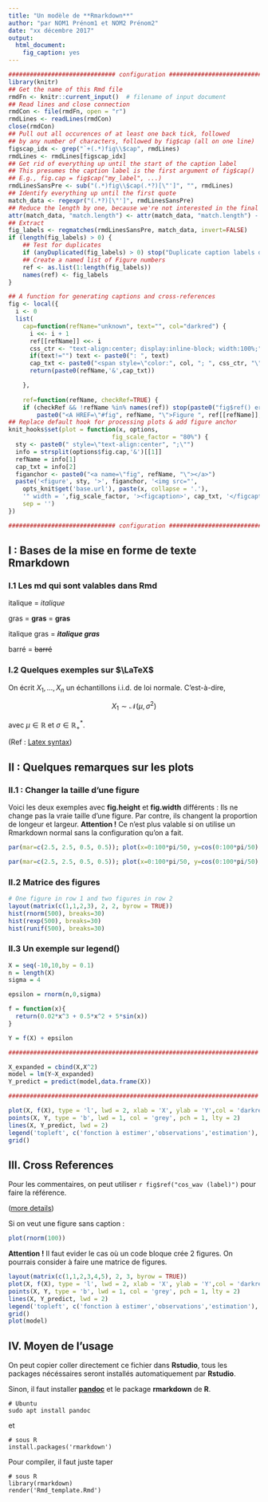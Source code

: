 ```yaml
---
title: "Un modèle de **Rmarkdown**"
author: "par NOM1 Prénom1 et NOM2 Prénom2"
date: "xx décembre 2017" 
output:
  html_document:
    fig_caption: yes
---
```



```r
############################## configuration ############################## 
library(knitr)
## Get the name of this Rmd file
rmdFn <- knitr::current_input()  # filename of input document
## Read lines and close connection
rmdCon <- file(rmdFn, open = "r")
rmdLines <- readLines(rmdCon)
close(rmdCon)
## Pull out all occurences of at least one back tick, followed 
## by any number of characters, followed by fig$cap (all on one line)
figscap_idx <- grep("`+(.*)fig\\$cap", rmdLines)
rmdLines <- rmdLines[figscap_idx]
## Get rid of everything up until the start of the caption label
## This presumes the caption label is the first argument of fig$cap()
## E.g., fig.cap = fig$cap("my_label", ...)
rmdLinesSansPre <- sub("(.*)fig\\$cap(.*?)[\"']", "", rmdLines)
## Identify everything up until the first quote
match_data <- regexpr("(.*?)[\"']", rmdLinesSansPre)
## Reduce the length by one, because we're not interested in the final quote
attr(match_data, "match.length") <- attr(match_data, "match.length") - 1
## Extract
fig_labels <- regmatches(rmdLinesSansPre, match_data, invert=FALSE)
if (length(fig_labels) > 0) {
    ## Test for duplicates
    if (anyDuplicated(fig_labels) > 0) stop("Duplicate caption labels detected")
    ## Create a named list of Figure numbers
    ref <- as.list(1:length(fig_labels))
    names(ref) <- fig_labels
}

## A function for generating captions and cross-references
fig <- local({
  i <- 0
  list(
    cap=function(refName="unknown", text="", col="darkred") {
      i <<- i + 1
      ref[[refName]] <<- i
      css_ctr <- "text-align:center; display:inline-block; width:100%;"
      if(text!="") text <- paste0(": ", text)
      cap_txt <- paste0("<span style=\"color:", col, "; ", css_ctr, "\">Figure ", i, text , "</span>")
      return(paste0(refName,'&',cap_txt))

    },
    
    ref=function(refName, checkRef=TRUE) {
    if (checkRef && !refName %in% names(ref)) stop(paste0("fig$ref() error: ", refName, " not found"))
        paste0("<A HREF=\"#fig", refName, "\">Figure ", ref[[refName]], "</A>")})})
## Replace default hook for processing plots & add figure anchor
knit_hooks$set(plot = function(x, options,
                             fig_scale_factor = "80%") {
  sty <- paste0(" style=\"text-align:center", ";\"")
  info = strsplit(options$fig.cap,'&')[[1]]
  refName = info[1]
  cap_txt = info[2]
  figanchor <- paste0("<a name=\"fig", refName, "\"></a>")
  paste('<figure', sty, '>', figanchor, '<img src="',
    opts_knit$get('base.url'), paste(x, collapse = '.'),
    '" width = ',fig_scale_factor, '><figcaption>', cap_txt, '</figcaption></figure>','<p></p>',
    sep = '')
})

############################## configuration ############################## 
```

## I : Bases de la mise en forme de texte Rmarkdown

### I.1 Les **md** qui sont valables dans **Rmd**

italique = *italique*

gras = **gras** = __gras__

italique gras = ***italique gras***

barré = ~~barré~~

### I.2 Quelques exemples sur $\LaTeX$

On écrit $X_1,\dots,X_n$ un échantillons i.i.d. de loi normale. C'est-à-dire,

$$
X_1 \sim \mathcal{N}(\mu, \sigma^2)
$$

avec $\mu\in \mathbb{R}$ et $\sigma \in \mathbb{R}_+^*$.

(Ref : [Latex syntax](https://en.wikibooks.org/wiki/LaTeX/Mathematics))



## II : Quelques remarques sur les plots

### II.1 : Changer la taille d'une figure 

Voici les deux exemples avec **fig.height** et **fig.width**
différents : Ils ne change pas la vraie taille d'une
figure. Par contre, ils changent la proportion de
longeur et largeur. **Attention !** Ce n'est plus valable
si on utilise un Rmarkdown normal sans la configuration
qu'on a fait. 


```r

par(mar=c(2.5, 2.5, 0.5, 0.5)); plot(x=0:100*pi/50, y=cos(0:100*pi/50), cex=0.5, xlab="x", ylab="cos(x)")

```

```r
par(mar=c(2.5, 2.5, 0.5, 0.5)); plot(x=0:100*pi/50, y=cos(0:100*pi/50), cex=0.5, xlab="x", ylab="cos(x)")
```

### II.2 Matrice des figures

```r
# One figure in row 1 and two figures in row 2
layout(matrix(c(1,1,2,3), 2, 2, byrow = TRUE))
hist(rnorm(500), breaks=30)
hist(rexp(500), breaks=30)
hist(runif(500), breaks=30)
```

### II.3 Un exemple sur **legend()**

```r

X = seq(-10,10,by = 0.1)
n = length(X)
sigma = 4

epsilon = rnorm(n,0,sigma)

f = function(x){
  return(0.02*x^3 + 0.5*x^2 + 5*sin(x))
}

Y = f(X) + epsilon

######################################################################

X_expanded = cbind(X,X^2)
model = lm(Y~X_expanded)
Y_predict = predict(model,data.frame(X))

######################################################################

plot(X, f(X), type = 'l', lwd = 2, xlab = 'X', ylab = 'Y',col = 'darkred')
points(X, Y, type = 'b', lwd = 1, col = 'grey', pch = 1, lty = 2)
lines(X, Y_predict, lwd = 2)
legend('topleft', c('fonction à estimer','observations','estimation'), col = c('darkred','grey',1), lwd = c(2,1,2), pch = c(-1,1,-1), lty = c(1,2,1))
grid()
```

## III. Cross References

Pour les commentaires, on peut utiliser `r fig$ref("cos_wav (label)")` pour faire la référence.

([more details](https://github.com/ajlyons/autonumfigs))

Si on veut une figure sans caption :

```r
plot(rnorm(100))
```

**Attention !** Il faut evider le cas où un code bloque
crée 2 figures. On pourrais consider à faire une
matrice de figures.


```r
layout(matrix(c(1,1,2,3,4,5), 2, 3, byrow = TRUE))
plot(X, f(X), type = 'l', lwd = 2, xlab = 'X', ylab = 'Y',col = 'darkred')
points(X, Y, type = 'b', lwd = 1, col = 'grey', pch = 1, lty = 2)
lines(X, Y_predict, lwd = 2)
legend('topleft', c('fonction à estimer','observations','estimation'), col = c('darkred','grey',1), lwd = c(2,1,2), pch = c(-1,1,-1), lty = c(1,2,1))
grid()
plot(model)
```



## IV. Moyen de l'usage  

On peut copier coller directement ce fichier dans **Rstudio**, tous les packages nécéssaires seront installés automatiquement par 
**Rstudio**.

Sinon, il faut installer [**pandoc**](https://pandoc.org/) et le package **rmarkdown** de **R**.

```
# Ubuntu
sudo apt install pandoc
```
et 

```
# sous R
install.packages('rmarkdown')
```


Pour compiler, il faut juste taper

```
# sous R 
library(rmarkdown)
render('Rmd_template.Rmd')

```

